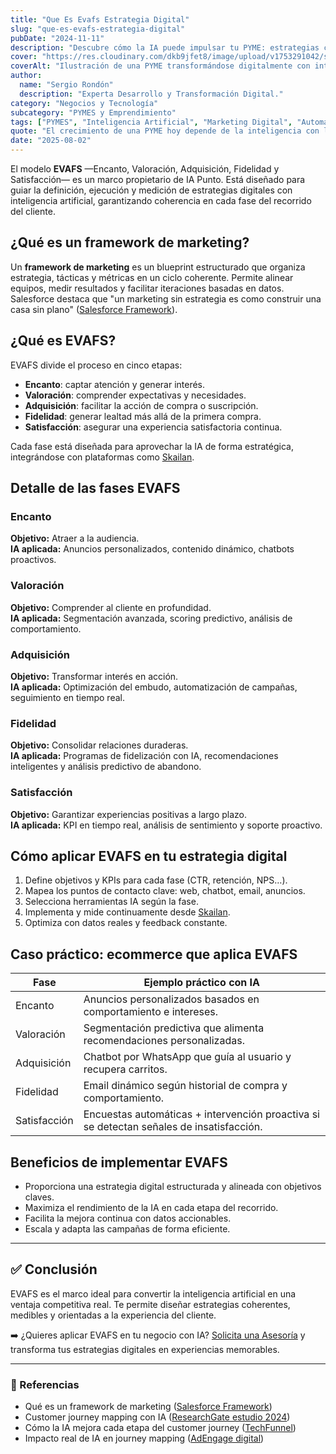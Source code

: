 ```yaml
---
title: "Que Es Evafs Estrategia Digital"
slug: "que-es-evafs-estrategia-digital"
pubDate: "2024-11-11"
description: "Descubre cómo la IA puede impulsar tu PYME: estrategias concretas de marketing, automatización y datos para aumentar ventas."
cover: "https://res.cloudinary.com/dkb9jfet8/image/upload/v1753291042/small-business_kk56r6.jpg"
coverAlt: "Ilustración de una PYME transformándose digitalmente con inteligencia artificial."
author:
  name: "Sergio Rondón"
  description: "Experta Desarrollo y Transformación Digital."
category: "Negocios y Tecnología"
subcategory: "PYMES y Emprendimiento"
tags: ["PYMES", "Inteligencia Artificial", "Marketing Digital", "Automatización", "Ventas"]
quote: "El crecimiento de una PYME hoy depende de la inteligencia con la que se aplican datos, IA y estrategia. — Sergio Rondón"
date: "2025-08-02"
---
```




El modelo **EVAFS** —Encanto, Valoración, Adquisición, Fidelidad y Satisfacción— es un marco propietario de IA Punto. Está diseñado para guiar la definición, ejecución y medición de estrategias digitales con inteligencia artificial, garantizando coherencia en cada fase del recorrido del cliente.

<h2 id="que-es-un-framework-de-marketing">¿Qué es un framework de marketing?</h2>

Un **framework de marketing** es un blueprint estructurado que organiza estrategia, tácticas y métricas en un ciclo coherente. Permite alinear equipos, medir resultados y facilitar iteraciones basadas en datos.  
Salesforce destaca que "un marketing sin estrategia es como construir una casa sin plano" (<a href="https://www.salesforce.com/marketing/framework/" target="_blank" rel="noopener">Salesforce Framework</a>).

<h2 id="que-es-evafs">¿Qué es EVAFS?</h2>

EVAFS divide el proceso en cinco etapas:

- **Encanto**: captar atención y generar interés.  
- **Valoración**: comprender expectativas y necesidades.  
- **Adquisición**: facilitar la acción de compra o suscripción.  
- **Fidelidad**: generar lealtad más allá de la primera compra.  
- **Satisfacción**: asegurar una experiencia satisfactoria continua.

Cada fase está diseñada para aprovechar la IA de forma estratégica, integrándose con plataformas como <a href="https://skailan.com" target="_blank" rel="noopener">Skailan</a>.

<h2 id="detalle-de-las-fases">Detalle de las fases EVAFS</h2>

### Encanto  
**Objetivo:** Atraer a la audiencia.  
**IA aplicada:** Anuncios personalizados, contenido dinámico, chatbots proactivos.

### Valoración  
**Objetivo:** Comprender al cliente en profundidad.  
**IA aplicada:** Segmentación avanzada, scoring predictivo, análisis de comportamiento.

### Adquisición  
**Objetivo:** Transformar interés en acción.  
**IA aplicada:** Optimización del embudo, automatización de campañas, seguimiento en tiempo real.

### Fidelidad  
**Objetivo:** Consolidar relaciones duraderas.  
**IA aplicada:** Programas de fidelización con IA, recomendaciones inteligentes y análisis predictivo de abandono.

### Satisfacción  
**Objetivo:** Garantizar experiencias positivas a largo plazo.  
**IA aplicada:** KPI en tiempo real, análisis de sentimiento y soporte proactivo.

<h2 id="como-aplicar-evafs">Cómo aplicar EVAFS en tu estrategia digital</h2>

1. Define objetivos y KPIs para cada fase (CTR, retención, NPS…).  
2. Mapea los puntos de contacto clave: web, chatbot, email, anuncios.  
3. Selecciona herramientas IA según la fase.  
4. Implementa y mide continuamente desde <a href="https://skailan.com" target="_blank" rel="noopener">Skailan</a>.  
5. Optimiza con datos reales y feedback constante.

<h2 id="caso-practico-ecommerce">Caso práctico: ecommerce que aplica EVAFS</h2>

| Fase        | Ejemplo práctico con IA                                                                 |
|-------------|----------------------------------------------------------------------------------------|
| Encanto     | Anuncios personalizados basados en comportamiento e intereses.                         |
| Valoración  | Segmentación predictiva que alimenta recomendaciones personalizadas.                   |
| Adquisición | Chatbot por WhatsApp que guía al usuario y recupera carritos.                          |
| Fidelidad   | Email dinámico según historial de compra y comportamiento.                             |
| Satisfacción| Encuestas automáticas + intervención proactiva si se detectan señales de insatisfacción.|

<h2 id="beneficios-de-evafs">Beneficios de implementar EVAFS</h2>

- Proporciona una estrategia digital estructurada y alineada con objetivos claves.  
- Maximiza el rendimiento de la IA en cada etapa del recorrido.  
- Facilita la mejora continua con datos accionables.  
- Escala y adapta las campañas de forma eficiente.

---

## ✅ Conclusión

EVAFS es el marco ideal para convertir la inteligencia artificial en una ventaja competitiva real. Te permite diseñar estrategias coherentes, medibles y orientadas a la experiencia del cliente.

➡️ ¿Quieres aplicar EVAFS en tu negocio con IA? <a href="https://www.iapunto.com/contacto" target="_blank" rel="noopener">Solicita una Asesoría</a> y transforma tus estrategias digitales en experiencias memorables.

---

### 🔗 Referencias

- Qué es un framework de marketing (<a href="https://www.salesforce.com/marketing/framework/" target="_blank" rel="noopener">Salesforce Framework</a>)
- Customer journey mapping con IA (<a href="https://www.researchgate.net/publication/391441758_Customer_Journey_Mapping_with_AI" target="_blank" rel="noopener">ResearchGate estudio 2024</a>)
- Cómo la IA mejora cada etapa del customer journey (<a href="https://www.techfunnel.com/martech/optimizing-customer-journey-with-artificial-intelligence/" target="_blank" rel="noopener">TechFunnel</a>)
- Impacto real de IA en journey mapping (<a href="https://adengage.digital/the-impact-of-ai-on-customer-journey-mapping-revolutionizing-digital-marketing/" target="_blank" rel="noopener">AdEngage digital</a>) 
